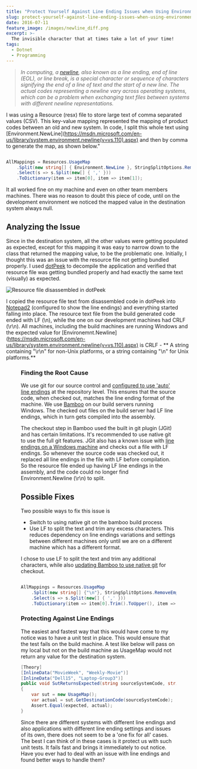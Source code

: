 ```yaml
---
title: "Protect Yourself Against Line Ending Issues when Using Environment.Newline to Split Text"
slug: protect-yourself-against-line-ending-issues-when-using-environment-dot-newline-to-split-text
date: 2016-07-11
feature_image: /images/newline_diff.png
excerpt: >-
  The invisible character that at times take a lot of your time!
tags:
  - Dotnet
  - Programming
---
```

> _In computing, a [newline](https://en.wikipedia.org/wiki/Newline), also known as a line ending, end of line (EOL), or line break, is a special character or sequence of characters signifying the end of a line of text and the start of a new line. The actual codes representing a newline vary across operating systems, which can be a problem when exchanging text files between systems with different newline representations._

I was using a Resource (resx) file to store large text of comma separated values (CSV). This key-value mapping represented the mapping of product codes between an old and new system. In code, I split this whole text using \[Environment.NewLine\](https://msdn.microsoft.com/en-us/library/system.environment.newline(v=vs.110).aspx) and then by comma to generate the map, as shown below."

```csharp

AllMappings = Resources.UsageMap
    .Split(new string[] { Environment.NewLine }, StringSplitOptions.RemoveEmptyEntries)
    .Select(s => s.Split(new[] { ',' }))
    .ToDictionary(item => item[0], item => item[1]);

```

It all worked fine on my machine and even on other team members machines. There was no reason to doubt this piece of code, until on the development environment we noticed the mapped value in the destination system always null.

## Analyzing the Issue

Since in the destination system, all the other values were getting populated as expected, except for this mapping it was easy to narrow down to the class that returned the mapping value, to be the problematic one. Initially, I thought this was an issue with the resource file not getting bundled properly. I used [dotPeek](https://www.jetbrains.com/decompiler/) to decompile the application and verified that resource file was getting bundled properly and had exactly the same text (visually) as expected.

![Resource file disassembled in dotPeek](/images/newline_dotpeek.png)

I copied the resource file text from disassembled code in dotPeek into [Notepad2](http://www.flos-freeware.ch/notepad2.html) (configured to show the line endings) and everything started falling into place. The resource text file from the build generated code ended with LF (\\n), while the one on our development machines had CRLF (\\r\\n). All machines, including the build machines are running Windows and the expected value for \[Environemnt.Newline\](https://msdn.microsoft.com/en-us/library/system.environment.newline(v=vs.110).aspx) is CRLF - \*\* A string containing "\\r\\n" for non-Unix platforms, or a string containing "\\n" for Unix platforms.\*\*

<Figure src="/images/newline_diff.png" caption="_Difference between build generated and development machine resource file_" />

### Finding the Root Cause

We use git for our source control and [configured to use 'auto' line endings](https://help.github.com/articles/dealing-with-line-endings/) at the repository level. This ensures that the source code, when checked out, matches the line ending format of the machine. We use [Bamboo](https://www.atlassian.com/software/bamboo) on our build servers running Windows. The checked out files on the build server had LF line endings, which in turn gets compiled into the assembly.

The checkout step in Bamboo used the built in git plugin (JGit) and has certain limitations. It's recommended to use native git to use the full git features. JGit also has a known issue with [line endings on a Windows machine](https://jira.atlassian.com/plugins/servlet/mobile#issue/BAM-9591) and checks out a file with LF endings. So whenever the source code was checked out, it replaced all line endings in the file with LF before compilation. So the resource file ended up having LF line endings in the assembly, and the code could no longer find Environment.Newline (\\r\\n) to split.

## Possible Fixes

Two possible ways to fix this issue is

-   Switch to using native git on the bamboo build process
-   Use LF to split the text and trim any excess characters. This reduces dependency on line endings variations and settings between different machines only until we are on a different machine which has a different format.

I chose to use LF to split the text and trim any additional characters, while also [updating Bamboo to use native git](https://confluence.atlassian.com/bamboo/defining-a-new-executable-capability-289277164.html) for checkout.

```csharp

AllMappings = Resources.UsageMap
    .Split(new string[] {"\n"}, StringSplitOptions.RemoveEmptyEntries)
    .Select(s => s.Split(new[] { ',' }))
    .ToDictionary(item => item[0].Trim().ToUpper(), item => item[1].Trim());

```

### Protecting Against Line Endings

The easiest and fastest way that this would have come to my notice was to have a unit test in place. This would ensure that the test fails on the build machine. A test like below will pass on my local but not on the build machine as UsageMap would not return any value for the destination system.

```csharp
[Theory]
[InlineData("MovieWeek", "Weekly-Movie")]
[InlineData("Dell15", "Laptop-Group3")]
public void SutReturnsExpected(string sourceSystemCode, string expected)
{
    var sut = new UsageMap();
    var actual = sut.GetDestinationCode(sourceSystemCode);
    Assert.Equal(expected, actual);
}

```

Since there are different systems with different line endings and also applications with different line ending settings and issues of its own, there does not seem to be a 'one fix for all' cases. The best I can think of in these cases is it protect us with such unit tests. It fails fast and brings it immediately to out notice. Have you ever had to deal with an issue with line endings and found better ways to handle them?